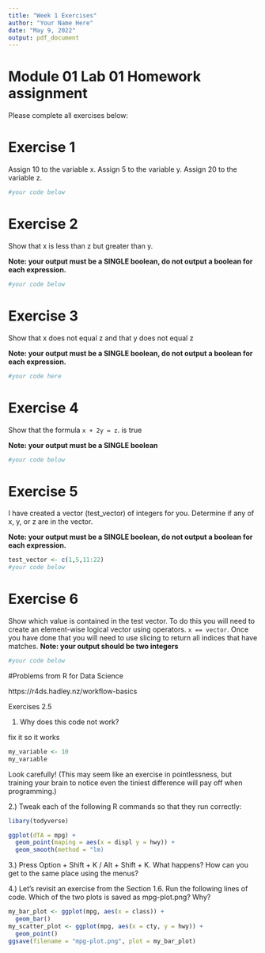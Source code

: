 ---
title: "Week 1 Exercises"
author: "Your Name Here"
date: "May 9, 2022"
output: pdf_document
---

# Module 01 Lab 01   Homework assignment



Please complete all exercises below:



# Exercise 1

Assign 10 to the variable x. Assign 5 to the variable y. Assign 20 to the variable z.

```{r ex1}
#your code below

```


# Exercise 2

Show that x is less than z but greater than y.

**Note: your output must be a SINGLE boolean, do not output a boolean for each expression.**

```{r ex2}
#your code below

```

# Exercise 3

Show that x does not equal z and that y does not equal z

**Note: your output must be a SINGLE boolean, do not output a boolean for each expression.**

```{r ex3}
#your code here

```


# Exercise 4

Show that the formula `x + 2y = z`.  is true

**Note: your output must be a SINGLE boolean**

```{r ex4}
#your code below

```

# Exercise 5

I have created a vector (test_vector) of integers for you. Determine if any of x, y, or z are in the vector. 

**Note: your output must be a SINGLE boolean, do not output a boolean for each expression.**


```{r ex5}
test_vector <- c(1,5,11:22)
#your code below

```

# Exercise 6

Show which value is contained in the test vector. To do this you will need to create an element-wise logical vector using operators. `x == vector`. Once you have done that you will need to use slicing to return all indices that have matches.
**Note: your output should be two integers**

```{r ex6}
#your code below

```

#Problems from R for Data Science

https://r4ds.hadley.nz/workflow-basics

Exercises 2.5

1) Why does this code not work?

fix it so it works

```{R}
my_variable <- 10
my_varıable
```

Look carefully! (This may seem like an exercise in pointlessness, but training your brain to notice even the tiniest difference will pay off when programming.)


2.) Tweak each of the following R commands so that they run correctly:

```{R}
libary(todyverse)

ggplot(dTA = mpg) + 
  geom_point(maping = aes(x = displ y = hwy)) +
  geom_smooth(method = "lm)

```


3.) Press Option + Shift + K / Alt + Shift + K. What happens? How can you get to the same place using the menus?


4.) Let’s revisit an exercise from the Section 1.6. Run the following lines of code. Which of the two plots is saved as mpg-plot.png? Why?


```{R}
my_bar_plot <- ggplot(mpg, aes(x = class)) +
  geom_bar()
my_scatter_plot <- ggplot(mpg, aes(x = cty, y = hwy)) +
  geom_point()
ggsave(filename = "mpg-plot.png", plot = my_bar_plot)

```


